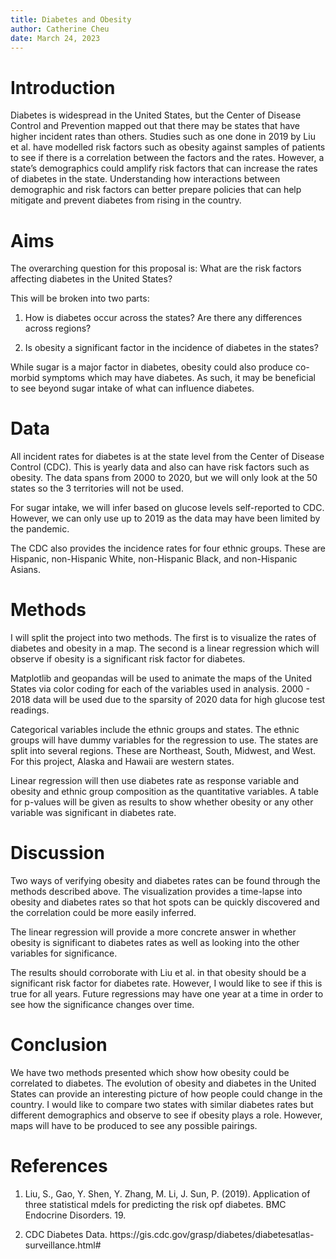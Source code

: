 ```yaml
---
title: Diabetes and Obesity
author: Catherine Cheu
date: March 24, 2023
---
```


# Introduction

Diabetes is widespread in the United States, but the Center of Disease Control and Prevention mapped out that there may be states that have higher incident rates than others.
Studies such as one done in 2019 by Liu et al. have modelled risk factors such as obesity against samples of patients to see if there is a correlation between the factors and the rates.
However, a state's demographics could amplify risk factors that can increase the rates of diabetes in the state. Understanding how interactions between demographic and risk factors can better prepare policies that can help mitigate and prevent diabetes from rising in the country.

# Aims

The overarching question for this proposal is: What are the risk factors affecting diabetes in the United States?

This will be broken into two parts:

1. How is diabetes occur across the states? Are there any differences across regions?

2. Is obesity a significant factor in the incidence of diabetes in the states?

While sugar is a major factor in diabetes, obesity could also produce co-morbid symptoms which may have diabetes. As such, it may be beneficial to see beyond sugar intake of what can influence diabetes.

# Data

All incident rates for diabetes is at the state level from the Center of Disease Control (CDC). This is yearly data and also can have risk factors such as obesity.
The data spans from 2000 to 2020, but we will only look at the 50 states so the 3 territories will not be used.

For sugar intake, we will infer based on glucose levels self-reported to CDC. However, we can only use up to 2019 as the data may have been limited by the pandemic.

The CDC also provides the incidence rates for four ethnic groups. These are Hispanic, non-Hispanic White, non-Hispanic Black, and non-Hispanic Asians.

# Methods

I will split the project into two methods. The first is to visualize the rates of diabetes and obesity in a map. The second is a linear regression which will observe if obesity is a significant risk factor for diabetes.

Matplotlib and geopandas will be used to animate the maps of the United States via color coding for each of the variables used in analysis. 2000 - 2018 data will be used due to the sparsity of 2020 data for high glucose test readings.

Categorical variables include the ethnic groups and states. The ethnic groups will have dummy variables for the regression to use. The states are split into several regions. These are Northeast, South, Midwest, and West. For this project, Alaska and Hawaii are western states.

Linear regression will then use diabetes rate as response variable and obesity and ethnic group composition as the quantitative variables. A table for p-values will be given as results to show whether obesity or any other variable was significant in diabetes rate.

# Discussion

Two ways of verifying obesity and diabetes rates can be found through the methods described above. The visualization provides a time-lapse into obesity and diabetes rates so that hot spots can be quickly discovered and the correlation could be more easily inferred.

The linear regression will provide a more concrete answer in whether obesity is significant to diabetes rates as well as looking into the other variables for significance.

The results should corroborate with Liu et al. in that obesity should be a significant risk factor for diabetes rate. However, I would like to see if this is true for all years. Future regressions may have one year at a time in order to see how the significance changes over time.

# Conclusion

We have two methods presented which show how obesity could be correlated to diabetes. The evolution of obesity and diabetes in the United States can provide an interesting picture of how people could change in the country.
I would like to compare two states with similar diabetes rates but different demographics and observe to see if obesity plays a role. However, maps will have to be produced to see any possible pairings.

# References

1. Liu, S., Gao, Y. Shen, Y. Zhang, M. Li, J. Sun, P. (2019). Application of three statistical mdels for predicting the risk opf diabetes. BMC Endocrine Disorders. 19.

2. CDC Diabetes Data. https://gis.cdc.gov/grasp/diabetes/diabetesatlas-surveillance.html#